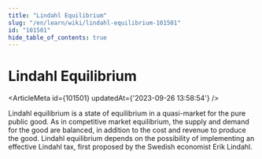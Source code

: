 ```yaml
---
title: "Lindahl Equilibrium"
slug: "/en/learn/wiki/lindahl-equilibrium-101501"
id: "101501"
hide_table_of_contents: true
---
```



# Lindahl Equilibrium

<ArticleMeta id={101501} updatedAt={'2023-09-26 13:58:54'} />
<div className='border-solid border-b border-t-0 my-4 border-[var(--ifm-color-gray-300)]' />

Lindahl equilibrium is a state of equilibrium in a quasi-market for the pure public good. As in competitive market equilibrium, the supply and demand for the good are balanced, in addition to the cost and revenue to produce the good. Lindahl equilibrium depends on the possibility of implementing an effective Lindahl tax, first proposed by the Swedish economist Erik Lindahl.
